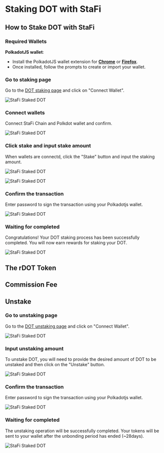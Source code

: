 # Staking DOT with StaFi


## How to Stake DOT with StaFi

### Required Wallets

**PolkadotJS wallet**:

- Install the PolkadotJS wallet extension for **[Chrome](https://chrome.google.com/webstore/detail/polkadot%7Bjs%7D-extension/mopnmbcafieddcagagdcbnhejhlodfdd)** or **[Firefox](https://addons.mozilla.org/en-US/firefox/addon/polkadot-js-extension/)**.
- Once installed, follow the prompts to create or import your wallet.

<Steps>

### Go to staking page

Go to the [DOT staking page](https://app.stafi.io/rtoken/stake/DOT?tokenStandard=Native) and click on "Connect Wallet".

![StaFi Staked DOT](/image/rdothowtostake_1.png)

### Connect wallets

Connect StaFi Chain and Polkdot wallet and confirm.

![StaFi Staked DOT](/image/rdothowtostake_2.png)

### Click stake and input stake amount

When wallets are connectd, click the "Stake" button and input the staking amount.

![StaFi Staked DOT](/image/rdothowtostake_3.png)

![StaFi Staked DOT](/image/rdothowtostake_4.png)

### Confirm the transaction

Enter password to sign the transaction using your Polkadotjs wallet.

![StaFi Staked DOT](/image/rdothowtostake_5.png)

### Waiting for completed

Congratulations! Your DOT staking process has been successfully completed. You will now earn rewards for staking your DOT.

![StaFi Staked DOT](/image/rdothowtostake_6.png)


</Steps>

## The rDOT Token


## Commission Fee



## Unstake

<Steps>

### Go to unstaking page

Go to the [DOT unstaking page](https://app.stafi.io/rtoken/stake/DOT?tokenStandard=Native) and click on "Connect Wallet".

![StaFi Staked DOT](/image/rdotunstake_1.png)

### Input unstaking amount

To unstake DOT, you will need to provide the desired amount of DOT to be unstaked and then click on the "Unstake" button.

![StaFi Staked DOT](/image/rdotunstake_2.png)

### Confirm the transaction

Enter password to sign the transaction using your Polkadotjs wallet.

![StaFi Staked DOT](/image/rdotunstake_3.png)

### Waiting for completed

The unstaking operation will be successfully completed. Your tokens will be sent to your wallet after the unbonding period has ended (~28days).

![StaFi Staked DOT](/image/rdotunstake_4.png)

</Steps>